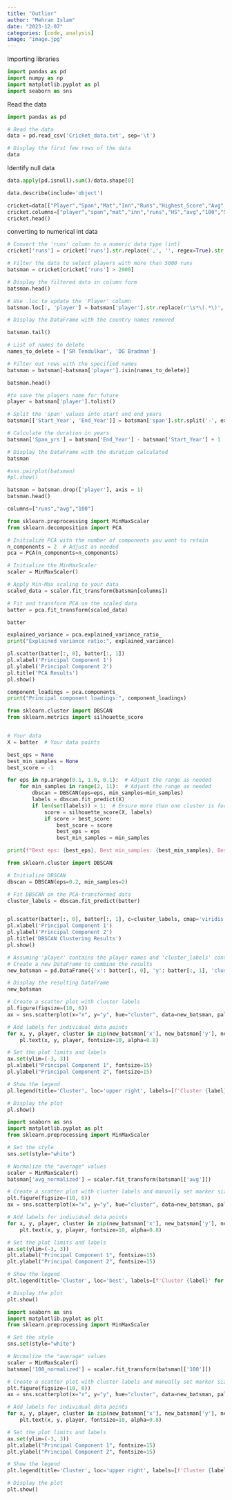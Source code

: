 ```yaml
---
title: "Outlier"
author: "Mehran Islam"
date: "2023-12-07"
categories: [code, analysis]
image: "image.jpg"
---
```


Importing libraries

```python
import pandas as pd
import numpy as np
import matplotlib.pyplot as pl
import seaborn as sns
```

Read the data

```python
import pandas as pd

# Read the data
data = pd.read_csv('Cricket_data.txt', sep='\t')

# Display the first few rows of the data
data
```

Identify null data

```python
data.apply(pd.isnull).sum()/data.shape[0]
```

```python
data.describe(include='object')
```

```python
cricket=data[["Player","Span","Mat","Inn","Runs","Highest_Score","Avg","100","50"]].copy()
cricket.columns=["player","span","mat","inn","runs","HS","avg","100","50"]
cricket.head()
```

converting to numerical int data

```python
# Convert the 'runs' column to a numeric data type (int)
cricket['runs'] = cricket['runs'].str.replace(',', '', regex=True).str.extract('(\d+)').astype(float)

# Filter the data to select players with more than 5000 runs
batsman = cricket[cricket['runs'] > 2000]

# Display the filtered data in column form
batsman.head()
```

```python
# Use .loc to update the 'Player' column
batsman.loc[:, 'player'] = batsman['player'].str.replace(r'\s*\(.*\)', '', regex=True)

# Display the DataFrame with the country names removed

batsman.tail()
```

```python
# List of names to delete
names_to_delete = ['SR Tendulkar', 'DG Bradman']

# Filter out rows with the specified names
batsman = batsman[~batsman['player'].isin(names_to_delete)]

batsman.head()
```

```python
#to save the players name for future 
player = batsman['player'].tolist()
```

```python
# Split the 'span' values into start and end years
batsman[['Start_Year', 'End_Year']] = batsman['span'].str.split('-', expand=True).astype(int)

# Calculate the duration in years
batsman['Span_yrs'] = batsman['End_Year'] - batsman['Start_Year'] + 1  # Adding 1 to include both start and end years

# Display the DataFrame with the duration calculated
batsman
```

```python
#sns.pairplot(batsman)
#pl.show()
```

```python
batsman = batsman.drop(['player'], axis = 1)
batsman.head()
```

```python
columns=["runs","avg","100"]
```

```python
from sklearn.preprocessing import MinMaxScaler
from sklearn.decomposition import PCA

# Initialize PCA with the number of components you want to retain
n_components = 2  # Adjust as needed
pca = PCA(n_components=n_components)

# Initialize the MinMaxScaler
scaler = MinMaxScaler()

# Apply Min-Max scaling to your data
scaled_data = scaler.fit_transform(batsman[columns])

# Fit and transform PCA on the scaled data
batter = pca.fit_transform(scaled_data)

batter
```

```python
explained_variance = pca.explained_variance_ratio_
print("Explained variance ratio:", explained_variance)
```

```python
pl.scatter(batter[:, 0], batter[:, 1])
pl.xlabel('Principal Component 1')
pl.ylabel('Principal Component 2')
pl.title('PCA Results')
pl.show()

```

```python
component_loadings = pca.components_
print("Principal component loadings:", component_loadings)
```

```python
from sklearn.cluster import DBSCAN
from sklearn.metrics import silhouette_score


# Your data
X = batter  # Your data points

best_eps = None
best_min_samples = None
best_score = -1

for eps in np.arange(0.1, 1.0, 0.1):  # Adjust the range as needed
    for min_samples in range(2, 11):  # Adjust the range as needed
        dbscan = DBSCAN(eps=eps, min_samples=min_samples)
        labels = dbscan.fit_predict(X)
        if len(set(labels)) > 1:  # Ensure more than one cluster is formed
            score = silhouette_score(X, labels)
            if score > best_score:
                best_score = score
                best_eps = eps
                best_min_samples = min_samples

print(f"Best eps: {best_eps}, Best min_samples: {best_min_samples}, Best Silhouette Score: {best_score}")
```

```python
from sklearn.cluster import DBSCAN

# Initialize DBSCAN
dbscan = DBSCAN(eps=0.2, min_samples=2)

# Fit DBSCAN on the PCA-transformed data
cluster_labels = dbscan.fit_predict(batter)


pl.scatter(batter[:, 0], batter[:, 1], c=cluster_labels, cmap='viridis')
pl.xlabel('Principal Component 1')
pl.ylabel('Principal Component 2')
pl.title('DBSCAN Clustering Results')
pl.show()
```

```python
# Assuming 'player' contains the player names and 'cluster_labels' contains the cluster assignments
# Create a new DataFrame to combine the results
new_batsman = pd.DataFrame({'x': batter[:, 0], 'y': batter[:, 1], 'cluster': cluster_labels, 'player': player})

# Display the resulting DataFrame
new_batsman
```

```python
# Create a scatter plot with cluster labels
pl.figure(figsize=(10, 6))
ax = sns.scatterplot(x="x", y="y", hue="cluster", data=new_batsman, palette="viridis", s=100)

# Add labels for individual data points
for x, y, player, cluster in zip(new_batsman['x'], new_batsman['y'], new_batsman['player'], new_batsman['cluster']):
    pl.text(x, y, player, fontsize=10, alpha=0.8)

# Set the plot limits and labels
ax.set(ylim=(-3, 3))
pl.xlabel("Principal Component 1", fontsize=15)
pl.ylabel("Principal Component 2", fontsize=15)

# Show the legend
pl.legend(title='Cluster', loc='upper right', labels=[f'Cluster {label}' for label in new_batsman['cluster'].unique()])

# Display the plot
pl.show()
```

```python
import seaborn as sns
import matplotlib.pyplot as plt
from sklearn.preprocessing import MinMaxScaler

# Set the style
sns.set(style="white")

# Normalize the "average" values
scaler = MinMaxScaler()
batsman['avg_normalized'] = scaler.fit_transform(batsman[['avg']])

# Create a scatter plot with cluster labels and manually set marker size based on "average" values
plt.figure(figsize=(10, 6))
ax = sns.scatterplot(x="x", y="y", hue="cluster", data=new_batsman, palette="viridis", sizes=(50, 500), size=batsman['avg_normalized'])

# Add labels for individual data points
for x, y, player, cluster in zip(new_batsman['x'], new_batsman['y'], new_batsman['player'], new_batsman['cluster']):
    plt.text(x, y, player, fontsize=10, alpha=0.8)

# Set the plot limits and labels
ax.set(ylim=(-3, 3))
plt.xlabel("Principal Component 1", fontsize=15)
plt.ylabel("Principal Component 2", fontsize=15)

# Show the legend
plt.legend(title='Cluster', loc='best', labels=[f'Cluster {label}' for label in new_batsman['cluster'].unique()])

# Display the plot
plt.show()

```

```python
import seaborn as sns
import matplotlib.pyplot as plt
from sklearn.preprocessing import MinMaxScaler

# Set the style
sns.set(style="white")

# Normalize the "average" values
scaler = MinMaxScaler()
batsman['100_normalized'] = scaler.fit_transform(batsman[['100']])

# Create a scatter plot with cluster labels and manually set marker size based on "average" values
plt.figure(figsize=(10, 6))
ax = sns.scatterplot(x="x", y="y", hue="cluster", data=new_batsman, palette="viridis", sizes=(50, 500), size=batsman['100_normalized'])

# Add labels for individual data points
for x, y, player, cluster in zip(new_batsman['x'], new_batsman['y'], new_batsman['player'], new_batsman['cluster']):
    plt.text(x, y, player, fontsize=10, alpha=0.8)

# Set the plot limits and labels
ax.set(ylim=(-3, 3))
plt.xlabel("Principal Component 1", fontsize=15)
plt.ylabel("Principal Component 2", fontsize=15)

# Show the legend
plt.legend(title='Cluster', loc='upper right', labels=[f'Cluster {label}' for label in new_batsman['cluster'].unique()])

# Display the plot
plt.show()
```
